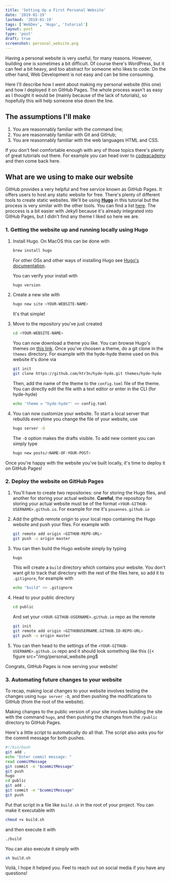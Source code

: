 ```yaml
---
title: 'Setting Up a First Personal Website'
date: '2019-01-19'
lastmod: '2019-01-19'
tags: ['WebDev', 'Hugo', 'tutorial']
layout: post
type: 'post'
draft: true
screenshot: personal_website.png
---
```


Having a personal website is very useful, for many reasons. However, building one is sometimes a bit difficult. Of course there's WordPress, but it can feel a bit heavy, and too abstract for someone who likes to code. On the other hand, Web Development is not easy and can be time consuming.

Here I'll describe how I went about making my personal website (this one) and how I deployed it on GitHub Pages.
The whole process wasn't as easy as I thought it would be (mainly because of the lack of tutorials), so hopefully this will help someone else down the line.

## The assumptions I'll make

1. You are reasonnably familiar with the command line;
2. You are reasonnably familiar with Git and GitHub;
3. You are reasonnably familiar with the web languages HTML and CSS.

If you don't feel comfortable enough with any of those topics there's plenty of great tutorials out there. For example you can head over to [codeacademy](https://codeacademy.com) and then come back here.

## What are we using to make our website

GitHub provides a very helpful and free service known as GitHub Pages. It offers users to host any static website for free.
There's plenty of different tools to create static websites. We'll be using **[Hugo](https://goHugo.io/)** in this tutorial but the process is very similar with the other tools. You can find a list [here](https://www.staticgen.com/).
The proccess is a bit easier with Jekyll because it's already integrated into GitHub Pages, but I didn't find any theme I liked so here we are.

### 1. Getting the website up and running locally using Hugo

1.  Install Hugo. On MacOS this can be done with

    ```bash
    brew install hugo
    ```

    For other OSs and other ways of installing Hugo see [Hugo's documentation](https://goHugo.io/getting-started/installing).

    You can verify your install with

    ```bash
    hugo version
    ```

2.  Create a new site with

    ```bash
    hugo new site <YOUR-WEBSITE-NAME>
    ```

    It's that simple!

3.  Move to the repository you've just created

    ```bash
    cd <YOUR-WEBSITE-NAME>
    ```

    You can now download a theme you like. You can browse Hugo's themes on [this link](https://themes.goHugo.io/). Once you've choosen a theme, do a git clone in the `themes` directory. For example with the hyde-hyde theme used on this website it's done via

    ```bash
    git init
    git clone https://github.com/htr3n/hyde-hyde.git themes/hyde-hyde
    ```

    Then, add the name of the theme to the `config.toml` file of the theme. You can directly edit the file with a text editor or enter in the CLI (for hyde-hyde)

    ```bash
    echo 'theme = "hyde-hyde"' >> config.toml
    ```

4.  You can now customize your website. To start a local server that rebuilds everytime you change the file of your website, use

    ```bash
    hugo server -D
    ```

    The `-D` option makes the drafts visible. To add new content you can simply type

    ```bash
    hugo new posts/<NAME-OF-YOUR-POST>
    ```

Once you're happy with the website you've built locally, it's time to deploy it on GitHub Pages!

### 2. Deploy the website on GitHub Pages

1.  You'll have to create two repositories: one for storing the Hugo files, and another for storing your actual website. **Careful**, the repository for storing your actual website must be of the format `<YOUR-GITHUB-USERNAME>.github.io`. For example for me it's `pouannes.github.io`

2.  Add the github remote origin to your local repo containing the Hugo website and push your files. For example with

    ```bash
    git remote add origin <GITHUB-REPO-URL>
    git push -u origin master
    ```

3.  You can then build the Hugo website simply by typing

    ```bash
    hugo
    ```

    This will create a `build` directory which contains your website. You don't want git to track that directory with the rest of the files here, so add it to `.gitignore`, for example with

    ```bash
    echo "build" >> .gitignore
    ```

4.  Head to your public directory

    ```bash
    cd public
    ```

    And set your `<YOUR-GITHUB-USERNAME>.github.io` repo as the remote

    ```bash
    git init
    git remote add origin <GITHUBUSERNAME.GITHUB.IO-REPO-URL>
    git push -u origin master
    ```

5.  You can then head to the settings of the `<YOUR-GITHUB-USERNAME>.github.io` repo and it should look something like this
    {{< figure src="/img/personal_website.png$

Congrats, GitHub Pages is now serving your website!

### 3. Automating future changes to your website

To recap, making local changes to your website involves testing the changes using `hugo server -D`, and then pushing the modifications to GitHub (from the root of the website).

Making changes to the public version of your site involves building the site with the command `hugo`, and then pushing the changes from the `/public` directory to GitHub Pages.

Here's a little script to automatically do all that. The script also asks you for the commit message for both pushes.

```bash
#!/bin/bash
git add .
echo "Enter commit message: "
read commitMessage
git commit -m "$commitMessage"
git push
hugo
cd public
git add .
git commit -m "$commitMessage"
git push
```

Put that script in a file like `build.sh` in the root of your project. You can make it executable with

```bash
chmod +x build.sh
```

and then execute it with

```bash
./build
```

You can also execute it simply with

```bash
sh build.sh
```

Voilà, I hope it helped you. Feel to reach out on social media if you have any questions!
